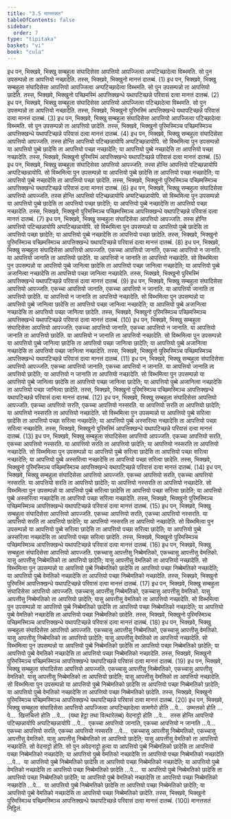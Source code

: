 ```yaml
---
title: "3.5 मानत्तसत"
tableOfContents: false
sidebar:
  order: 7
type: "tipitaka"
basket: "vi"
book: "cula"
---
```



<DynamicBreadcrumb />

<Division number="166" book="cula">

<Paragraph number="697" book="cula">
इध पन, भिक्खवे, भिक्खु सम्बहुला संघादिसेसा आपत्तियो आपज्जित्वा अप्पटिच्छादेत्वा विब्भमति. सो पुन उपसम्पन्नो ता आपत्तियो नच्छादेति. तस्स, भिक्खवे, भिक्खुनो मानत्तं दातब्बं. (1)
</Paragraph>

<Paragraph number="698" book="cula">
इध पन, भिक्खवे, भिक्खु सम्बहुला संघादिसेसा आपत्तियो आपज्जित्वा अप्पटिच्छादेत्वा विब्भमति. सो पुन उपसम्पन्नो ता आपत्तियो छादेति. तस्स, भिक्खवे, भिक्खुनो पच्छिमस्मिं आपत्तिक्खन्धे यथापटिच्छन्ने परिवासं दत्वा मानत्तं दातब्बं. (2)
</Paragraph>

<Paragraph number="699" book="cula">
इध पन, भिक्खवे, भिक्खु सम्बहुला संघादिसेसा आपत्तियो आपज्जित्वा पटिच्छादेत्वा विब्भमति. सो पुन उपसम्पन्नो ता आपत्तियो नच्छादेति. तस्स, भिक्खवे, भिक्खुनो पुरिमस्मिं आपत्तिक्खन्धे यथापटिच्छन्ने परिवासं दत्वा मानत्तं दातब्बं. (3)
</Paragraph>

<Paragraph number="700" book="cula">
इध पन, भिक्खवे, भिक्खु सम्बहुला संघादिसेसा आपत्तियो आपज्जित्वा पटिच्छादेत्वा विब्भमति. सो पुन उपसम्पन्नो ता आपत्तियो छादेति. तस्स, भिक्खवे, भिक्खुनो पुरिमस्मिञ्च पच्छिमस्मिञ्च आपत्तिक्खन्धे यथापटिच्छन्ने परिवासं दत्वा मानत्तं दातब्बं. (4)
</Paragraph>

</Division>
<Division number="167" book="cula">

<Paragraph number="701" book="cula">
इध पन, भिक्खवे, भिक्खु सम्बहुला संघादिसेसा आपत्तियो आपज्जति. तस्स होन्ति आपत्तियो पटिच्छन्नायोपि अप्पटिच्छन्नायोपि. सो विब्भमित्वा पुन उपसम्पन्नो या आपत्तियो पुब्बे छादेसि ता आपत्तियो पच्छा नच्छादेति; या आपत्तियो पुब्बे नच्छादेसि ता आपत्तियो पच्छा नच्छादेति. तस्स, भिक्खवे, भिक्खुनो पुरिमस्मिं आपत्तिक्खन्धे यथापटिच्छन्ने परिवासं दत्वा मानत्तं दातब्बं. (5)
</Paragraph>

<Paragraph number="702" book="cula">
इध पन, भिक्खवे, भिक्खु सम्बहुला संघादिसेसा आपत्तियो आपज्जति. तस्स होन्ति आपत्तियो पटिच्छन्नायोपि अप्पटिच्छन्नायोपि. सो विब्भमित्वा पुन उपसम्पन्नो या आपत्तियो पुब्बे छादेसि ता आपत्तियो पच्छा नच्छादेति; या आपत्तियो पुब्बे नच्छादेसि ता आपत्तियो पच्छा छादेति. तस्स, भिक्खवे, भिक्खुनो पुरिमस्मिञ्च पच्छिमस्मिञ्च आपत्तिक्खन्धे यथापटिच्छन्ने परिवासं दत्वा मानत्तं दातब्बं. (6)
</Paragraph>

<Paragraph number="703" book="cula">
इध पन, भिक्खवे, भिक्खु सम्बहुला संघादिसेसा आपत्तियो आपज्जति. तस्स होन्ति आपत्तियो पटिच्छन्नायोपि अप्पटिच्छन्नायोपि. सो विब्भमित्वा पुन उपसम्पन्नो या आपत्तियो पुब्बे छादेसि ता आपत्तियो पच्छा छादेति; या आपत्तियो पुब्बे नच्छादेसि ता आपत्तियो पच्छा नच्छादेति. तस्स, भिक्खवे, भिक्खुनो पुरिमस्मिञ्च पच्छिमस्मिञ्च आपत्तिक्खन्धे यथापटिच्छन्ने परिवासं दत्वा मानत्तं दातब्बं. (7)
</Paragraph>

<Paragraph number="704" book="cula">
इध पन, भिक्खवे, भिक्खु सम्बहुला संघादिसेसा आपत्तियो आपज्जति. तस्स होन्ति आपत्तियो पटिच्छन्नायोपि अप्पटिच्छन्नायोपि. सो विब्भमित्वा पुन उपसम्पन्नो या आपत्तियो पुब्बे छादेसि ता आपत्तियो पच्छा छादेति; या आपत्तियो पुब्बे नच्छादेसि ता आपत्तियो पच्छा छादेति. तस्स, भिक्खवे, भिक्खुनो पुरिमस्मिञ्च पच्छिमस्मिञ्च आपत्तिक्खन्धे यथापटिच्छन्ने परिवासं दत्वा मानत्तं दातब्बं. (8)
</Paragraph>

</Division>
<Division number="168" book="cula">

<Paragraph number="705" book="cula">
इध पन, भिक्खवे, भिक्खु सम्बहुला संघादिसेसा आपत्तियो आपज्जति. एकच्चा आपत्तियो जानाति, एकच्चा आपत्तियो न जानाति. या आपत्तियो जानाति ता आपत्तियो छादेति. या आपत्तियो न जानाति ता आपत्तियो नच्छादेति. सो विब्भमित्वा पुन उपसम्पन्नो या आपत्तियो पुब्बे जानित्वा छादेसि ता आपत्तियो पच्छा जानित्वा नच्छादेति; या आपत्तियो पुब्बे अजानित्वा नच्छादेसि ता आपत्तियो पच्छा जानित्वा नच्छादेति. तस्स, भिक्खवे, भिक्खुनो पुरिमस्मिं आपत्तिक्खन्धे यथापटिच्छन्ने परिवासं दत्वा मानत्तं दातब्बं. (9)
</Paragraph>

<Paragraph number="706" book="cula">
इध पन, भिक्खवे, भिक्खु सम्बहुला संघादिसेसा आपत्तियो आपज्जति. एकच्चा आपत्तियो जानाति, एकच्चा आपत्तियो न जानाति. या आपत्तियो जानाति ता आपत्तियो छादेति. या आपत्तियो न जानाति ता आपत्तियो नच्छादेति. सो विब्भमित्वा पुन उपसम्पन्नो या आपत्तियो पुब्बे जानित्वा छादेसि ता आपत्तियो पच्छा जानित्वा नच्छादेति; या आपत्तियो पुब्बे अजानित्वा नच्छादेसि ता आपत्तियो पच्छा जानित्वा छादेति. तस्स, भिक्खवे, भिक्खुनो पुरिमस्मिञ्च पच्छिमस्मिञ्च आपत्तिक्खन्धे यथापटिच्छन्ने परिवासं दत्वा मानत्तं दातब्बं. (10)
</Paragraph>

<Paragraph number="707" book="cula">
इध पन, भिक्खवे, भिक्खु सम्बहुला संघादिसेसा आपत्तियो आपज्जति. एकच्चा आपत्तियो जानाति, एकच्चा आपत्तियो न जानाति. या आपत्तियो जानाति ता आपत्तियो छादेति. या आपत्तियो न जानाति ता आपत्तियो नच्छादेति. सो विब्भमित्वा पुन उपसम्पन्नो या आपत्तियो पुब्बे जानित्वा छादेसि ता आपत्तियो पच्छा जानित्वा छादेति; या आपत्तियो पुब्बे अजानित्वा नच्छादेसि ता आपत्तियो पच्छा जानित्वा नच्छादेति. तस्स, भिक्खवे, भिक्खुनो पुरिमस्मिञ्च पच्छिमस्मिञ्च आपत्तिक्खन्धे यथापटिच्छन्ने परिवासं दत्वा मानत्तं दातब्बं. (11)
</Paragraph>

<Paragraph number="708" book="cula">
इध पन, भिक्खवे, भिक्खु सम्बहुला संघादिसेसा आपत्तियो आपज्जति. एकच्चा आपत्तियो जानाति, एकच्चा आपत्तियो न जानाति. या आपत्तियो जानाति ता आपत्तियो छादेति; या आपत्तियो न जानाति ता आपत्तियो नच्छादेति. सो विब्भमित्वा पुन उपसम्पन्नो या आपत्तियो पुब्बे जानित्वा छादेसि ता आपत्तियो पच्छा जानित्वा छादेति; या आपत्तियो पुब्बे अजानित्वा नच्छादेसि ता आपत्तियो पच्छा जानित्वा छादेति. तस्स, भिक्खवे, भिक्खुनो पुरिमस्मिञ्च पच्छिमस्मिञ्च आपत्तिक्खन्धे यथापटिच्छन्ने परिवासं दत्वा मानत्तं दातब्बं. (12)
</Paragraph>

</Division>
<Division number="169" book="cula">

<Paragraph number="709" book="cula">
इध पन, भिक्खवे, भिक्खु सम्बहुला संघादिसेसा आपत्तियो आपज्जति. एकच्चा आपत्तियो सरति, एकच्चा आपत्तियो नस्सरति. या आपत्तियो सरति ता आपत्तियो छादेति; या आपत्तियो नस्सरति ता आपत्तियो नच्छादेति. सो विब्भमित्वा पुन उपसम्पन्नो या आपत्तियो पुब्बे सरित्वा छादेसि ता आपत्तियो पच्छा सरित्वा नच्छादेति; या आपत्तियो पुब्बे अस्सरित्वा नच्छादेसि ता आपत्तियो पच्छा सरित्वा नच्छादेति. तस्स, भिक्खवे, भिक्खुनो पुरिमस्मिं आपत्तिक्खन्धे यथापटिच्छन्ने परिवासं दत्वा मानत्तं दातब्बं. (13)
</Paragraph>

<Paragraph number="710" book="cula">
इध पन, भिक्खवे, भिक्खु सम्बहुला संघादिसेसा आपत्तियो आपज्जति. एकच्चा आपत्तियो सरति, एकच्चा आपत्तियो नस्सरति. या आपत्तियो सरति ता आपत्तियो छादेति; या आपत्तियो नस्सरति ता आपत्तियो नच्छादेति. सो विब्भमित्वा पुन उपसम्पन्नो या आपत्तियो पुब्बे सरित्वा छादेसि ता आपत्तियो पच्छा सरित्वा नच्छादेति; या आपत्तियो पुब्बे अस्सरित्वा नच्छादेसि ता आपत्तियो पच्छा सरित्वा छादेति. तस्स, भिक्खवे, भिक्खुनो पुरिमस्मिञ्च पच्छिमस्मिञ्च आपत्तिक्खन्धे यथापटिच्छन्ने परिवासं दत्वा मानत्तं दातब्बं. (14)
</Paragraph>

<Paragraph number="711" book="cula">
इध पन, भिक्खवे, भिक्खु सम्बहुला संघादिसेसा आपत्तियो आपज्जति. एकच्चा आपत्तियो सरति, एकच्चा आपत्तियो नस्सरति. या आपत्तियो सरति ता आपत्तियो छादेति; या आपत्तियो नस्सरति ता आपत्तियो नच्छादेति. सो विब्भमित्वा पुन उपसम्पन्नो या आपत्तियो पुब्बे सरित्वा छादेसि ता आपत्तियो पच्छा सरित्वा छादेति; या आपत्तियो पुब्बे अस्सरित्वा नच्छादेसि ता आपत्तियो पच्छा सरित्वा नच्छादेति. तस्स, भिक्खवे, भिक्खुनो पुरिमस्मिञ्च पच्छिमस्मिञ्च आपत्तिक्खन्धे यथापटिच्छन्ने परिवासं दत्वा मानत्तं दातब्बं. (15)
</Paragraph>

<Paragraph number="712" book="cula">
इध पन, भिक्खवे, भिक्खु सम्बहुला संघादिसेसा आपत्तियो आपज्जति. एकच्चा आपत्तियो सरति, एकच्चा आपत्तियो नस्सरति. या आपत्तियो सरति ता आपत्तियो छादेति; या आपत्तियो नस्सरति ता आपत्तियो नच्छादेति. सो विब्भमित्वा पुन उपसम्पन्नो या आपत्तियो पुब्बे सरित्वा छादेसि ता आपत्तियो पच्छा सरित्वा छादेति; या आपत्तियो पुब्बे अस्सरित्वा नच्छादेसि ता आपत्तियो पच्छा सरित्वा छादेति. तस्स, भिक्खवे, भिक्खुनो पुरिमस्मिञ्च पच्छिमस्मिञ्च आपत्तिक्खन्धे यथापटिच्छन्ने परिवासं दत्वा मानत्तं दातब्बं. (16)
</Paragraph>

</Division>
<Division number="170" book="cula">

<Paragraph number="713" book="cula">
इध पन, भिक्खवे, भिक्खु सम्बहुला संघादिसेसा आपत्तियो आपज्जति. एकच्चासु आपत्तीसु निब्बेमतिको, एकच्चासु आपत्तीसु वेमतिको. यासु आपत्तीसु निब्बेमतिको ता आपत्तियो छादेति; यासु आपत्तीसु वेमतिको ता आपत्तियो नच्छादेति. सो विब्भमित्वा पुन उपसम्पन्नो या आपत्तियो पुब्बे निब्बेमतिको छादेसि ता आपत्तियो पच्छा निब्बेमतिको नच्छादेति; या आपत्तियो पुब्बे वेमतिको नच्छादेसि ता आपत्तियो पच्छा निब्बेमतिको नच्छादेति. तस्स, भिक्खवे, भिक्खुनो पुरिमस्मिं आपत्तिक्खन्धे यथापटिच्छन्ने परिवासं दत्वा मानत्तं दातब्बं. (17)
</Paragraph>

<Paragraph number="714" book="cula">
इध पन, भिक्खवे, भिक्खु सम्बहुला संघादिसेसा आपत्तियो आपज्जति. एकच्चासु आपत्तीसु निब्बेमतिको, एकच्चासु आपत्तीसु वेमतिको. यासु आपत्तीसु निब्बेमतिको ता आपत्तियो छादेति; यासु आपत्तीसु वेमतिको ता आपत्तियो नच्छादेति. सो विब्भमित्वा पुन उपसम्पन्नो या आपत्तियो पुब्बे निब्बेमतिको छादेसि ता आपत्तियो पच्छा निब्बेमतिको नच्छादेति; या आपत्तियो पुब्बे वेमतिको नच्छादेसि ता आपत्तियो पच्छा निब्बेमतिको छादेति. तस्स, भिक्खवे, भिक्खुनो पुरिमस्मिञ्च पच्छिमस्मिञ्च आपत्तिक्खन्धे यथापटिच्छन्ने परिवासं दत्वा मानत्तं दातब्बं. (18)
</Paragraph>

<Paragraph number="715" book="cula">
इध पन, भिक्खवे, भिक्खु सम्बहुला संघादिसेसा आपत्तियो आपज्जति. एकच्चासु आपत्तीसु निब्बेमतिको, एकच्चासु आपत्तीसु वेमतिको. यासु आपत्तीसु निब्बेमतिको ता आपत्तियो छादेति; यासु आपत्तीसु वेमतिको ता आपत्तियो नच्छादेति. सो विब्भमित्वा पुन उपसम्पन्नो या आपत्तियो पुब्बे निब्बेमतिको छादेसि ता आपत्तियो पच्छा निब्बेमतिको छादेति; या आपत्तियो पुब्बे वेमतिको नच्छादेसि ता आपत्तियो पच्छा निब्बेमतिको नच्छादेति. तस्स, भिक्खवे, भिक्खुनो पुरिमस्मिञ्च पच्छिमस्मिञ्च आपत्तिक्खन्धे यथापटिच्छन्ने परिवासं दत्वा मानत्तं दातब्बं. (19)
</Paragraph>

<Paragraph number="716" book="cula">
इध पन, भिक्खवे, भिक्खु सम्बहुला संघादिसेसा आपत्तियो आपज्जति. एकच्चासु आपत्तीसु निब्बेमतिको, एकच्चासु आपत्तीसु वेमतिको. यासु आपत्तीसु निब्बेमतिको ता आपत्तियो छादेति; यासु आपत्तीसु वेमतिको ता आपत्तियो नच्छादेति. सो विब्भमित्वा पुन उपसम्पन्नो या आपत्तियो पुब्बे निब्बेमतिको छादेसि ता आपत्तियो पच्छा निब्बेमतिको छादेति; या आपत्तियो पुब्बे वेमतिको नच्छादेसि ता आपत्तियो पच्छा निब्बेमतिको छादेति. तस्स, भिक्खवे, भिक्खुनो पुरिमस्मिञ्च पच्छिमस्मिञ्च आपत्तिक्खन्धे यथापटिच्छन्ने परिवासं दत्वा मानत्तं दातब्बं. (20)
</Paragraph>

</Division>
<Division number="171" book="cula">

<Paragraph number="717" book="cula">
इध पन, भिक्खवे, भिक्खु सम्बहुला संघादिसेसा आपत्तियो आपज्जित्वा अप्पटिच्छादेत्वा सामणेरो होति …पे…  उम्मत्तको होति …पे…  खित्तचित्तो होति …पे…  (यथा हेट्ठा तथा वित्थारेतब्बं) वेदनाट्टो होति …पे…  तस्स होन्ति आपत्तियो पटिच्छन्नायोपि अप्पटिच्छन्नायोपि …पे…  एकच्चा आपत्तियो जानाति, एकच्चा आपत्तियो न जानाति …पे…  एकच्चा आपत्तियो सरति, एकच्चा आपत्तियो नस्सरति …पे…  एकच्चासु आपत्तीसु निब्बेमतिको, एकच्चासु आपत्तीसु वेमतिको. यासु आपत्तीसु निब्बेमतिको ता आपत्तियो छादेति; यासु आपत्तीसु वेमतिको ता आपत्तियो नच्छादेति. सो वेदनाट्टो होति. सो पुन अवेदनाट्टो हुत्वा या आपत्तियो पुब्बे निब्बेमतिको छादेसि ता आपत्तियो पच्छा निब्बेमतिको नच्छादेति; या आपत्तियो पुब्बे वेमतिको नच्छादेसि ता आपत्तियो पच्छा निब्बेमतिको नच्छादेति …पे…  या आपत्तियो पुब्बे निब्बेमतिको छादेसि ता आपत्तियो पच्छा निब्बेमतिको नच्छादेति; या आपत्तियो पुब्बे वेमतिको नच्छादेसि ता आपत्तियो पच्छा निब्बेमतिको छादेति …पे…  या आपत्तियो पुब्बे निब्बेमतिको छादेसि ता आपत्तियो पच्छा निब्बेमतिको छादेति; या आपत्तियो पुब्बे वेमतिको नच्छादेसि ता आपत्तियो पच्छा निब्बेमतिको नच्छादेति …पे…  या आपत्तियो पुब्बे निब्बेमतिको छादेसि ता आपत्तियो पच्छा निब्बेमतिको छादेति; या आपत्तियो पुब्बे वेमतिको नच्छादेसि ता आपत्तियो पच्छा निब्बेमतिको छादेति. तस्स, भिक्खवे, भिक्खुनो पुरिमस्मिञ्च पच्छिमस्मिञ्च आपत्तिक्खन्धे यथापटिच्छन्ने परिवासं दत्वा मानत्तं दातब्बं. (100)

</Paragraph>
</Division>

<Paragraph number="718" type="center" book="cula">
मानत्तसतं निट्ठितं.
</Paragraph>
